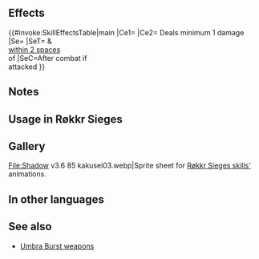 {{Weapon Infobox
|tagid=SID_影没の波動・暗
|wikiName=Umbra Burst (dagger)
|weaponName=Umbra Burst
|weaponType=Dagger
|might=14
|range=2
|effect=Unit can counterattack regardless of foe's range. Deals a minimum of 1 damage.<br>Effect:【Dagger ７】<br><br>【Dagger ７】<br>After combat, if unit attacked, inflicts Def/Res-７ on target and foes within 2 spaces of target through their next actions.
|cost=0
|exclusive=0
|statModifiers=0,14,0,0,0
|required=-
|properties=enemy_only
}}
==Effects==
{{#invoke:SkillEffectsTable|main
|Ce1={{Eft|Close Counter}}
|Ce2={{Efi|Damage Boost}} Deals minimum 1 damage
|Se={{Eft|Penalties|Def/Res|7}}
|SeT={{Tgt|Target Foe}} & {{Tgt|Foes}}<br>[[within 2 spaces]]<br>of {{Tgt|Target Foe}}
|SeC=After combat if<br>{{Tgt|Unit}} attacked
}}
==Notes==
{{Umbra Burst notes}}
==Usage in Røkkr Sieges==
{{Umbra Burst Hero List}}
==Gallery==
<gallery>
File:Shadow v3.6 85 kakusei03.webp|Sprite sheet for [[:Category:Røkkr Sieges skills|Røkkr Sieges skills']] animations.
</gallery>
==In other languages==
{{OtherLanguages
|english=Umbra Burst
|japanese=影没の波動
|german=Umbra-Stoß
|spanishEU=Colisión sombría
|spanishLA=Colisión sombría
|french=Rafale sombre
|italian=Boato notte
|chineseTW=影沒之波動
|portuguese=Maré umbra
}}
==See also==
* [[Umbra Burst|Umbra Burst weapons]]
{{Weapons Navbox}}